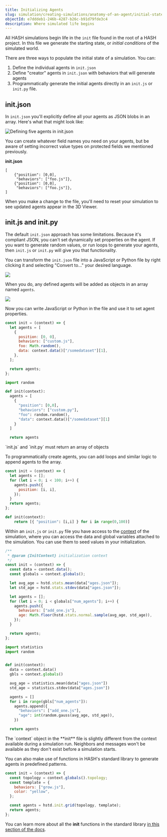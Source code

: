 ```yaml
---
title: Initializing Agents
slug: simulation/creating-simulations/anatomy-of-an-agent/initial-state
objectId: e7dddeb1-246b-4287-b26c-b91d79fde3c4
description: Where simulated life begins
---
```


All HASH simulations begin life in the `init` file found in the root of a HASH project. In this file we generate the starting state, or _initial conditions_ of the simulated world.

There are three ways to populate the initial state of a simulation. You can:

1.  Define the individual agents in `init.json`
1.  Define "creator" agents in `init.json` with behaviors that will generate agents
1.  Programmatically generate the initial agents directly in an `init.js` or `init.py` file.

## init.json

In `init.json` you'll explicitly define all your agents as JSON blobs in an array. Here's what that might look like:

![Defining five agents in init.json](https://cdn-us1.hash.ai/site/docs/screen-shot-2020-05-30-at-5.41.03-pm.png)

You can create whatever field names you need on your agents, but be aware of setting incorrect value types on protected fields we mentioned previously.

**init.json**

```text
[
    {"position": [0,0],
     "behaviors": ["foo.js"]},
    {"position": [0,0],
     "behaviors": ["foo.js"]},
]
```

When you make a change to the file, you'll need to reset your simulation to see updated agents appear in the 3D Viewer.

## init.js and init.py

The default `init.json` approach has some limitations. Because it's compliant JSON, you can't set dynamically set properties on the agent. If you want to generate random values, or run loops to generate your agents, then `init.js` or `init.py` will give you that functionality.

You can transform the `init.json` file into a JavaScript or Python file by right clicking it and selecting "Convert to..." your desired language.

![](https://cdn-us1.hash.ai/site/docs/image%20%2864%29.png)

When you do, any defined agents will be added as objects in an array named `agents`.

![](https://cdn-us1.hash.ai/site/docs/image%20%2863%29.png)

Now you can write JavaScript or Python in the file and use it to set agent properties.

<Tabs>
<Tab title="JavaScript" >

```javascript
const init = (context) => {
  let agents = [
    {
      position: [0, 0],
      behaviors: ["custom.js"],
      foo: Math.random(),
      data: context.data()["/somedataset"][1],
    },
  ];

  return agents;
};
```

</Tab>

<Tab title="Python" >

```python
import random

def init(context):
  agents = [
    {
      "position": [0,0],
      "behaviors": ["custom.py"],
      "foo": random.random(),
      "data": context.data()["/somedataset"][1]
    }
  ]

  return agents
```

</Tab>
</Tabs>

<Hint style="warning">
  `init.js` and `init.py` must return an array of objects
</Hint>

To programmatically create agents, you can add loops and similar logic to append agents to the array.

<Tabs>
<Tab title="JavaScript" >

```javascript
const init = (context) => {
  let agents = [];
  for (let i = 0; i < 100; i++) {
    agents.push({
      position: [i, i],
    });
  }
  return agents;
};
```

</Tab>

<Tab title="Python" >

```python
def init(context):
    return [{ "position": [i,i] } for i in range(0,100)]
```

</Tab>
</Tabs>

Within an `init.js` or `init.py` file you have access to the [context](/docs/simulation/creating-simulations/anatomy-of-an-agent/context) of the simulation, where you can access the data and global variables attached to the simulation. You can use them to seed values in your initialization.

<Tabs>
<Tab title="JavaScript" >

```javascript
/**
 * @param {InitContext} initialization context
 */
const init = (context) => {
  const data = context.data();
  const globals = context.globals();

  let avg_age = hstd.stats.mean(data["ages.json"]);
  let std_age = hstd.stats.stdev(data["ages.json"]);

  let agents = [];
  for (let i = 0; i < globals["num_agents"]; i++) {
    agents.push({
      behaviors: ["add_one.js"],
      age: Math.floor(hstd.stats.normal.sample(avg_age, std_age)),
    });
  }

  return agents;
};
```

</Tab>

<Tab title="Python" >

```python
import statistics
import random


def init(context):
  data = context.data()
  gbls = context.globals()

  avg_age = statistics.mean(data["ages.json"])
  std_age = statistics.stdev(data["ages.json"])

  agents = []
  for i in range(gbls["num_agents"]):
    agents.append({
      "behaviors": ["add_one.js"],
      "age": int(random.gauss(avg_age, std_age)),
    })

  return agents
```

</Tab>
</Tabs>

<Hint style="info">
  The `context` object in the **init** file is slightly different from the
  context available during a simulation run. Neighbors and messages won't be
  available as they don't exist before a simulation starts.
</Hint>

You can also make use of functions in HASH's standard library to generate agents in predefined patterns.

```javascript
const init = (context) => {
  const topology = context.globals().topology;
  const template = {
    behaviors: ["grow.js"],
    color: "yellow",
  };

  const agents = hstd.init.grid(topology, template);
  return agents;
};
```

You can learn more about all the **init** functions in the standard library [in this section of the docs](/docs/simulation/creating-simulations/libraries/hash/init).
